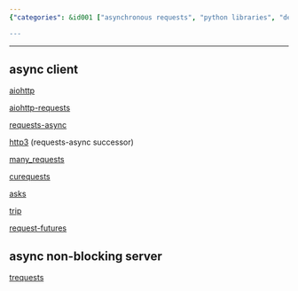 ```yaml
---
{"categories": &id001 ["asynchronous requests", "python libraries", "delay management", "proxies", "aiohttp", "aiohttp-requests", "requests-async", "http3", "many_requests", "curequests", "asks", "trip", "request-futures", "asynchronous non-blocking servers", "trequests"], "category": "Asynchronous Requests", "date": "2022-10-07 20:15:11", "description": "This article explores different Python libraries for managing asynchronous requests, specifically useful in dealing with delays caused by proxy conflicts. Libraries covered include aiohttp, aiohttp-requests, requests-async (and its successor http3), many_requests, curequests, asks, trip, and request-futures. Additionally, the article delves into asynchronous non-blocking servers, with a focus on trequests.", "tags": *id001, "title": "Async Requests With Python, Used For Clash Multiple Proxy Delays"}

---
```


------

## async client

[aiohttp](https://pypi.org/project/aiohttp/)

[aiohttp-requests](https://pypi.org/project/aiohttp-requests/)

[requests-async](https://pypi.org/project/requests-async/#:~:text=requests-async%201%20Requirements%20Python%203.6%2B%202%20Installation%20%24,5%20Mock%20Requests%20...%206%20Test%20Client%20)

[http3](https://pypi.org/project/http3/) (requests-async successor)

[many_requests](https://github.com/joshlk/many_requests)

[curequests](https://github.com/guyskk/curequests)

[asks](https://github.com/theelous3/asks)

[trip](https://github.com/littlecodersh/trip)

[request-futures](https://github.com/ross/requests-futures)

## async non-blocking server

[trequests](https://github.com/1stvamp/trequests)

